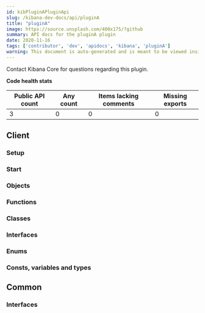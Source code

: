 ---
id: kibPluginAPluginApi
slug: /kibana-dev-docs/api/pluginA
title: "pluginA"
image: https://source.unsplash.com/400x175/?github
summary: API docs for the pluginA plugin
date: 2020-11-16
tags: ['contributor', 'dev', 'apidocs', 'kibana', 'pluginA']
warning: This document is auto-generated and is meant to be viewed inside our experimental, new docs system. Reach out in #docs-engineering for more info.
---



Contact Kibana Core for questions regarding this plugin.

**Code health stats**

| Public API count  | Any count | Items lacking comments | Missing exports | 
|-------------------|-----------|------------------------|-----------------|
| 3 | 0 | 0 | 0 |

## Client

### Setup
<DocDefinitionList data={[pluginAObj.client.setup]}/>

### Start
<DocDefinitionList data={[pluginAObj.client.start]}/>

### Objects
<DocDefinitionList data={pluginAObj.client.objects}/>

### Functions
<DocDefinitionList data={pluginAObj.client.functions}/>

### Classes
<DocDefinitionList data={pluginAObj.client.classes}/>

### Interfaces
<DocDefinitionList data={pluginAObj.client.interfaces}/>

### Enums
<DocDefinitionList data={pluginAObj.client.enums}/>

### Consts, variables and types
<DocDefinitionList data={pluginAObj.client.misc}/>

## Common

### Interfaces
<DocDefinitionList data={pluginAObj.common.interfaces}/>

